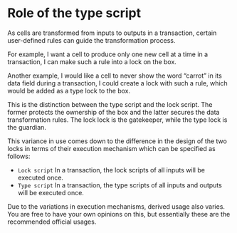# Role of the type script

As cells are transformed from inputs to outputs in a transaction, certain user-defined rules can guide the transformation process.

For example, I want a cell to produce only one new cell at a time in a transaction, I can make such a rule into a lock on the box.

Another example, I would like a cell to never show the word “carrot” in its data field during a transaction, I could create a lock with such a rule, which would be added as a type lock to the box.

This is the distinction between the type script and the lock script. The former protects the ownership of the box and the latter secures the data transformation rules. The lock lock is the gatekeeper, while the type lock is the guardian.

This variance in use comes down to the difference in the design of the two locks in terms of their execution mechanism which can be specified as follows:

- `Lock script` In a transaction, the lock scripts of all inputs will be executed once.
- `Type script` In a transaction, the type scripts of all inputs and outputs will be executed once.

Due to the variations in execution mechanisms, derived usage also varies. You are free to have your own opinions on this, but essentially these are the recommended official usages.
